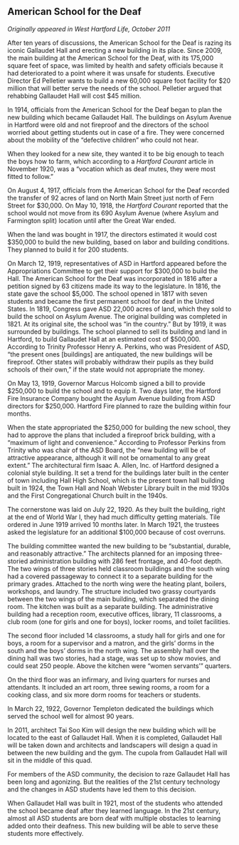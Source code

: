 ## American School for the Deaf {-}

*Originally appeared in West Hartford Life, October 2011*

After ten years of discussions, the American School for the Deaf is razing its iconic Gallaudet Hall and erecting a new building in its place. Since 2009, the main building at the American School for the Deaf, with its 175,000 square feet of space, was limited by health and safety officials because it had deteriorated to a point where it was unsafe for students. Executive Director Ed Pelletier wants to build a new 60,000 square foot facility for $20 million that will better serve the needs of the school. Pelletier argued that rehabbing Gallaudet Hall will cost $45 million.

In 1914, officials from the American School for the Deaf began to plan the new building which became Gallaudet Hall. The buildings on Asylum Avenue in Hartford were old and not fireproof and the directors of the school worried about getting students out in case of a fire. They were concerned about the mobility of the “defective children” who could not hear.

When they looked for a new site, they wanted it to be big enough to teach the boys how to farm, which according to a *Hartford Courant* article in November 1920, was a “vocation which as deaf mutes, they were most fitted to follow.”

On August 4, 1917, officials from the American School for the Deaf recorded the transfer of 92 acres of land on North Main Street just north of Fern Street for $30,000. On May 10, 1918, the *Hartford Courant* reported that the school would not move from its 690 Asylum Avenue (where Asylum and Farmington split) location until after the Great War ended.

When the land was bought in 1917, the directors estimated it would cost $350,000 to build the new building, based on labor and building conditions. They planned to build it for 200 students.

On March 12, 1919, representatives of ASD in Hartford appeared before the Appropriations Committee to get their support for $300,000 to build the Hall. The American School for the Deaf was incorporated in 1816 after a petition signed by 63 citizens made its way to the legislature. In 1816, the state gave the school $5,000. The school opened in 1817 with seven students and became the first permanent school for deaf in the United States. In 1819, Congress gave ASD 22,000 acres of land, which they sold to build the school on Asylum Avenue. The original building was completed in 1821. At its original site, the school was “in the country.” But by 1919, it was surrounded by buildings. The school planned to sell its building and land in Hartford, to build Gallaudet Hall at an estimated cost of $500,000. According to Trinity Professor Henry A. Perkins, who was President of ASD, “the present ones [buildings] are antiquated, the new buildings will be fireproof. Other states will probably withdraw their pupils as they build schools of their own,” if the state would not appropriate the money.

On May 13, 1919, Governor Marcus Holcomb signed a bill to provide $250,000 to build the school and to equip it. Two days later, the Hartford Fire Insurance Company bought the Asylum Avenue building from ASD directors for $250,000. Hartford Fire planned to raze the building within four months.

When the state appropriated the $250,000 for building the new school, they had to approve the plans that included a fireproof brick building, with a “maximum of light and convenience.” According to Professor Perkins from Trinity who was chair of the ASD Board, the “new building will be of attractive appearance, although it will not be ornamental to any great extent.” The architectural firm Isaac A. Allen, Inc. of Hartford designed a colonial style building. It set a trend for the buildings later built in the center of town including Hall High School, which is the present town hall building built in 1924, the Town Hall and Noah Webster Library built in the mid 1930s and the First Congregational Church built in the 1940s.

The cornerstone was laid on July 22, 1920. As they built the building, right at the end of World War I, they had much difficulty getting materials. Tile ordered in June 1919 arrived 10 months later. In March 1921, the trustees asked the legislature for an additional $100,000 because of cost overruns.

The building committee wanted the new building to be “substantial, durable, and reasonably attractive.” The architects planned for an imposing three-storied administration building with 286 feet frontage, and 40-foot depth. The two wings of three stories held classroom buildings and the south wing had a covered passageway to connect it to a separate building for the primary grades. Attached to the north wing were the heating plant, boilers, workshops, and laundry. The structure included two grassy courtyards between the two wings of the main building, which separated the dining room. The kitchen was built as a separate building. The administrative building had a reception room, executive offices, library, 11 classrooms, a club room (one for girls and one for boys), locker rooms, and toilet facilities.

The second floor included 14 classrooms, a study hall for girls and one for boys, a room for a supervisor and a matron, and the girls’ dorms in the south and the boys’ dorms in the north wing. The assembly hall over the dining hall was two stories, had a stage, was set up to show movies, and could seat 250 people. Above the kitchen were “women servants’” quarters.

On the third floor was an infirmary, and living quarters for nurses and attendants. It included an art room, three sewing rooms, a room for a cooking class, and six more dorm rooms for teachers or students.

In March 22, 1922, Governor Templeton dedicated the buildings which served the school well for almost 90 years.

In 2011, architect Tai Soo Kim will design the new building which will be located to the east of Gallaudet Hall. When it is completed, Gallaudet Hall will be taken down and architects and landscapers will design a quad in between the new building and the gym. The cupola from Gallaudet Hall will sit in the middle of this quad.

For members of the ASD community, the decision to raze Gallaudet Hall has been long and agonizing. But the realities of the 21st century technology and the changes in ASD students have led them to this decision.

When Gallaudet Hall was built in 1921, most of the students who attended the school became deaf after they learned language. In the 21st century, almost all ASD students are born deaf with multiple obstacles to learning added onto their deafness. This new building will be able to serve these students more effectively.
